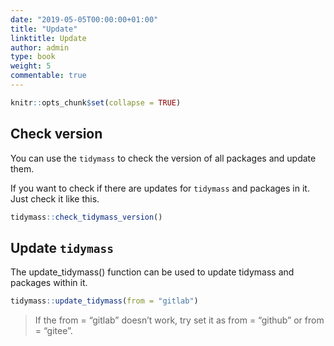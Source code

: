 ```yaml
---
date: "2019-05-05T00:00:00+01:00"
title: "Update"
linktitle: Update
author: admin
type: book
weight: 5
commentable: true
---
```


```r
knitr::opts_chunk$set(collapse = TRUE)
```

## Check version

You can use the `tidymass` to check the version of all packages and update them.

If you want to check if there are updates for `tidymass` and packages in it. Just check it like this.

```r
tidymass::check_tidymass_version()
```

## Update `tidymass`

The update_tidymass() function can be used to update tidymass and packages within it.

```r
tidymass::update_tidymass(from = "gitlab")
```

> If the from = "gitlab" doesn’t work, try set it as from = "github" or from = "gitee".
